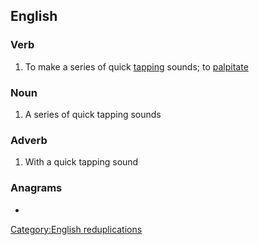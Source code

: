 {{also|pitapat}}
==English==

===Verb===
{{en-verb|pit-a-patt}}

# To make a series of quick [[tapping]] sounds; to [[palpitate]]

===Noun===
{{en-noun}}

# A series of quick tapping sounds

===Adverb===
{{en-adv|-}}

# With a quick tapping sound

===Anagrams===
* {{anagrams|en|a=aaipptt|apitpat}}

[[Category:English reduplications]]